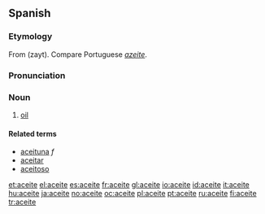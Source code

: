 ==Spanish==
===Etymology===
From {{Ar.|es}} {{ARchar|[[زيت]]}} (zayt). Compare Portuguese ''[[azeite]]''.

===Pronunciation===
{{IPA|/aˈθeite/}}

===Noun===
{{es-noun-m}}

# [[oil]]

====Related terms====
*[[aceituna]] ''f''
*[[aceitar]] {{pos_v}}
*[[aceitoso]] {{pos_a}}

[[et:aceite]]
[[el:aceite]]
[[es:aceite]]
[[fr:aceite]]
[[gl:aceite]]
[[io:aceite]]
[[id:aceite]]
[[it:aceite]]
[[hu:aceite]]
[[ja:aceite]]
[[no:aceite]]
[[oc:aceite]]
[[pl:aceite]]
[[pt:aceite]]
[[ru:aceite]]
[[fi:aceite]]
[[tr:aceite]]